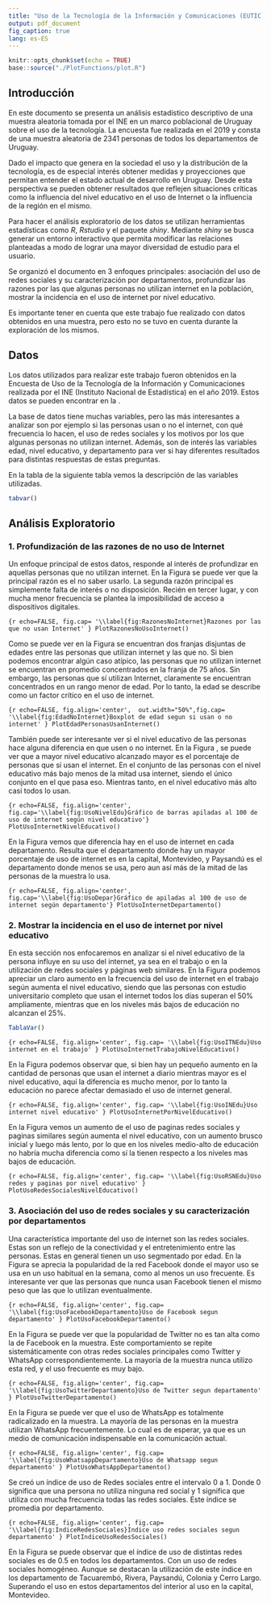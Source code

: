 ```yaml
---
title: "Uso de la Tecnología de la Información y Comunicaciones (EUTIC) en Uruguay 2019"
output: pdf_document
fig_caption: true
lang: es-ES
---
```


```r
knitr::opts_chunk$set(echo = TRUE)
base::source("./PlotFunctions/plot.R")
```

## Introducción

En este documento se presenta un análisis estadístico descriptivo de una muestra aleatoria tomada por el
INE en un marco poblacional de Uruguay sobre el uso de la tecnología. La encuesta fue realizada en el 2019 y consta de una muestra 
aleatoria de 2341 personas de todos los departamentos de Uruguay.

Dado el impacto que genera en la sociedad el uso y la distribución de la tecnología, es de especial interés 
obtener medidas y proyecciones que permitan entender el estado actual de desarrollo en Uruguay. Desde esta perspectiva se pueden obtener
resultados que reflejen situaciones críticas como la influencia del nivel educativo en el uso de Internet o la influencia
de la región en el mismo.

Para hacer el análisis exploratorio de los datos se utilizan herramientas estadísticas como *R*, *Rstudio* y el paquete *shiny*. Mediante *shiny* se busca generar un entorno interactivo que permita modificar las relaciones planteadas a modo de lograr una mayor diversidad de estudio para 
el usuario.

Se organizó el documento en 3 enfoques principales: asociación del uso de redes sociales y su caracterización por departamentos, profundizar las razones por las que algunas personas no utilizan internet en la población, mostrar la incidencia en el uso de internet por nivel educativo.

Es importante tener en cuenta que este trabajo fue realizado con datos obtenidos en una muestra, pero esto no se tuvo en cuenta durante la exploración de los mismos.

## Datos

Los datos utilizados para realizar este trabajo fueron obtenidos en la Encuesta de Uso de la Tecnología de la Información y Comunicaciones realizada por el INE (Instituto Nacional de Estadística) en el año 2019. Estos datos se pueden encontrar en la [\textcolor{blue}{página web del INE}](https://ine.gub.uy/web/guest/encuesta-de-uso-de-la-tecnologia-de-la-informacion-y-las-comunicaciones).

La base de datos tiene muchas variables, pero las más interesantes a analizar son por ejemplo si las personas usan o no el internet, con qué frecuencia lo hacen, el uso de redes sociales y los motivos por los que algunas personas no utilizan internet. Además, son de interés las variables edad, nivel educativo, y departamento para ver si hay diferentes resultados para distintas respuestas de estas preguntas.

En la tabla de la siguiente tabla vemos la descripción de las variables utilizadas.

```r
tabvar()
```


## Análisis Exploratorio


### 1. Profundización de las razones de no uso de Internet

Un enfoque principal de estos datos, responde al interés de profundizar en aquellas personas que no utilizan internet. En la Figura \ref{fig:RazonesNoInternet} se puede ver que la principal razón es el no saber usarlo. La segunda razón principal es simplemente falta de interés o no disposición. Recién en tercer lugar, y con mucha menor frecuencia se plantea la imposibilidad de acceso a dispositivos digitales. 

```{r echo=FALSE, fig.cap= '\\label{fig:RazonesNoInternet}Razones por las que no usan Internet' }
PlotRazonesNoUsoInternet()
```

Como se puede ver en la Figura \ref{fig:EdadNoInternet} se encuentran dos franjas disjuntas de edades entre las personas que utilizan internet y las que no. Si bien podemos encontrar algún caso atípico, las personas que no utilizan internet se encuentran en promedio concentrados en la franja de 75 años. Sin embargo, las personas que sí utilizan Internet, claramente se encuentran concentrados en un rango menor de edad. Por lo tanto, la edad se describe como un factor crítico en el uso de internet. 

```{r echo=FALSE, fig.align='center',  out.width="50%",fig.cap= '\\label{fig:EdadNoInternet}Boxplot de edad segun si usan o no internet' }
PlotEdadPersonasUsanInternet()
```

También puede ser interesante ver si el nivel educativo de las personas hace alguna diferencia en que usen o no internet. En la Figura \ref{fig:UsoNivelEdu}, se puede ver que a mayor nivel educativo alcanzado mayor es el porcentaje de personas que sí usan el internet. En el conjunto de las personas con el nivel educativo más bajo menos de la mitad usa internet, siendo el único conjunto en el que pasa eso. Mientras tanto, en el nivel educativo más alto casi todos lo usan.

```{r echo=FALSE, fig.align='center',  fig.cap='\\label{fig:UsoNivelEdu}Gráfico de barras apiladas al 100 de uso de internet según nivel educativo'}
PlotUsoInternetNivelEducativo()
```

En la Figura \ref{fig:UsoDepar} vemos que diferencia hay en el uso de internet en cada departamento. Resulta que el departamento donde hay un mayor porcentaje de uso de internet es en la capital, Montevideo, y Paysandú es el departamento donde menos se usa, pero aun así más de la mitad de las personas de la muestra lo usa. 

```{r echo=FALSE, fig.align='center',  fig.cap='\\label{fig:UsoDepar}Gráfico de apiladas al 100 de uso de internet según departamento'}
PlotUsoInternetDepartamento()
```


### 2. Mostrar la incidencia en el uso de internet por nivel educativo

En esta sección nos enfocaremos en analizar si el nivel educativo de la persona influye en su uso del internet, ya sea en el trabajo o en la utilización de redes sociales y páginas web similares.
En la Figura \ref{fig:UsoITNEdu} podemos apreciar un claro aumento en la frecuencia del uso de internet en el trabajo según aumenta el nivel educativo, siendo que las personas con estudio universitario completo que usan el internet todos los días superan el 50% ampliamente, mientras que en los niveles más bajos de educación no alcanzan el 25%.


```r

TablaVar()

```

```{r echo=FALSE, fig.align='center', fig.cap= '\\label{fig:UsoITNEdu}Uso internet en el trabajo' }
PlotUsoInternetTrabajoNivelEducativo()
```

En la Figura \ref{fig:UsoINEdu} podemos observar que, si bien hay un pequeño aumento en la cantidad de personas que usan el internet a diario mientras mayor es el nivel educativo, aquí la diferencia es mucho menor, por lo tanto la educación no parece afectar demasiado el uso de internet general.

```{r echo=FALSE, fig.align='center', fig.cap= '\\label{fig:UsoINEdu}Uso internet nivel educativo' }
PlotUsoInternetPorNivelEducativo()
```

En la Figura \ref{fig:UsoRSNEdu} vemos un aumento de el uso de paginas redes sociales y paginas similares según aumenta el nivel educativo, con un aumento brusco inicial y luego más lento, por lo que en los niveles medio-alto de educación no habría mucha diferencia como sí la tienen respecto a los niveles mas bajos de educación.

```{r echo=FALSE, fig.align='center', fig.cap= '\\label{fig:UsoRSNEdu}Uso redes y paginas por nivel educativo' }
PlotUsoRedesSocialesNivelEducativo()
```


### 3. Asociación del uso de redes sociales y su caracterización por departamentos

Una característica importante del uso de internet son las redes sociales. Estas son un reflejo de la conectividad y el entretenimiento entre las personas. Estas en general tienen un uso segmentado por edad.  En la Figura \ref{fig:UsoFacebookDepartamento} se aprecia la popularidad de la red Facebook donde el mayor uso se usa en un uso habitual en la semana, como al menos un uso frecuente. Es interesante ver que las personas que nunca usan Facebook tienen el mismo peso que las que lo utilizan eventualmente. 

```{r echo=FALSE, fig.align='center', fig.cap= '\\label{fig:UsoFacebookDepartamento}Uso de Facebook segun departamento' }
PlotUsoFacebookDepartamento()
```

En la Figura \ref{fig:UsoTwitterDepartamento} se puede ver que la popularidad de Twitter no es tan alta como la de Facebook en la muestra. Este comportamiento se repite sistemáticamente con otras redes sociales principales como Twitter y WhatsApp correspondientemente. La mayoría de la muestra nunca utilizo esta red, y el uso frecuente es muy bajo. 

```{r echo=FALSE, fig.align='center', fig.cap= '\\label{fig:UsoTwitterDepartamento}Uso de Twitter segun departamento' }
PlotUsoTwitterDepartamento()
```

En la Figura \ref{fig:UsoWhatsappDepartamento} se puede ver que el uso de WhatsApp es totalmente radicalizado en la muestra. La mayoría de las personas en la muestra utilizan WhatsApp frecuentemente. Lo cual es de esperar, ya que es un medio de comunicación indispensable en la comunicación actual. 

```{r echo=FALSE, fig.align='center', fig.cap= '\\label{fig:UsoWhatsappDepartamento}Uso de Whatsapp segun departamento' }
PlotUsoWhatsAppDepartamento()
```

Se creó un índice de uso de Redes sociales entre el intervalo 0 a 1. Donde 0 significa que una persona no utiliza ninguna red social y 1 significa que utiliza con mucha frecuencia todas las redes sociales. Este índice se promedia por departamento. 

```{r echo=FALSE, fig.align='center', fig.cap= '\\label{fig:IndiceRedesSociales}Indice uso redes sociales segun departamento' }
PlotIndiceUsoRedesSociales()
```

En la Figura \ref{fig:IndiceRedesSociales} se puede observar que el índice de uso  de distintas redes sociales es de 0.5 en todos los departamentos. Con un uso de redes sociales homogéneo. Aunque se destacan la utilización de este índice en los departamento de Tacuarembó, Rivera, Paysandú, Colonia y Cerro Largo. Superando el uso en estos departamentos del interior al uso en  la capital, Montevideo.  
